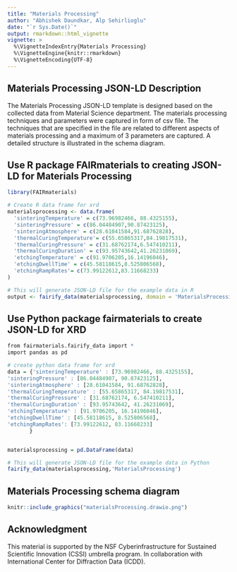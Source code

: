 ```yaml
---
title: "Materials Processing"
author: "Abhishek Daundkar, Alp Sehirlioglu"
date: "`r Sys.Date()`"
output: rmarkdown::html_vignette
vignette: >
  %\VignetteIndexEntry{Materials Processing}
  %\VignetteEngine{knitr::rmarkdown}
  %\VignetteEncoding{UTF-8}
---
```


## Materials Processing JSON-LD Description

The Materials Processing JSON-LD template is designed based on the collected data from Material Science department. The materials processing techniques and parameters were captured in form of csv file. The techniques that are specified in the file are related to different aspects of materials processing and a maximum of 3 parameters are captured. A detailed structure is illustrated in the schema diagram. 

## Use R package FAIRmaterials to creating JSON-LD for Materials Processing

```r
library(FAIRmaterials)

# Create R data frame for xrd
materialsprocessing <- data.frame(
  'sinteringTemperature' = c(73.96982466, 88.4325155),
  'sinteringPressure' = c(86.04484907,90.87423125), 
  'sinteringAtmosphere' = c(28.61041584,91.68762828),
  'thermalCuringTemperature'= c(55.65865317,84.19817531),
  'thermalCuringPressure' = c(31.68762174,6.547410211),
  'thermalCuringDuration' = c(93.95743642,41.26231069),
  'etchingTemperature' = c(91.9706205,16.14196046),
  'etchingDwellTime' = c(45.58118615,8.525806568),
  'etchingRampRates'= c(73.99122612,83.11668233)
)

# This will generate JSON-LD file for the example data in R
output <- fairify_data(materialsprocessing, domain = 'MaterialsProcessing')
```

## Use Python package fairmaterials to create JSON-LD for XRD

```r
from fairmaterials.fairify_data import *
import pandas as pd

# create python data frame for xrd
data = {'sinteringTemperature' : [73.96982466, 88.4325155],
'sinteringPressure' : [86.04484907, 90.87423125], 
'sinteringAtmosphere' : [28.61041584, 91.68762828],
'thermalCuringTemperature' : [55.65865317, 84.19817531],
'thermalCuringPressure' : [31.68762174, 6.547410211],
'thermalCuringDuration' : [93.95743642, 41.26231069],
'etchingTemperature' : [91.9706205, 16.14196046],
'etchingDwellTime' : [45.58118615, 8.525806568],
'etchingRampRates': [73.99122612, 83.11668233]
       }


materialsprocessing = pd.DataFrame(data)

# This will generate JSON-LD file for the example data in Python
fairify_data(materialsprocessing,'MaterialsProcessing')

```

## Materials Processing schema diagram

```r
knitr::include_graphics("materialsProcessing.drawio.png")
```

## Acknowledgment

This material is supported by the NSF Cyberinfrastructure for Sustained Scientific Innovation (CSSI) umbrella program. In collaboration with International Center for Diffraction Data (ICDD).
